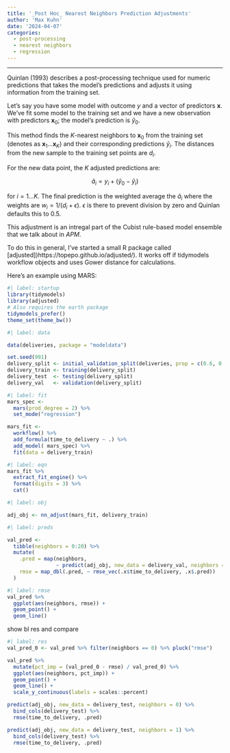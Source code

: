 ```yaml
---
title: '_Post Hoc_ Nearest Neighbors Prediction Adjustments'
author: 'Max Kuhn'
date: '2024-04-07'
categories:
  - post-processing
  - nearest neighbors
  - regression
---
```


<hr>
 
Quinlan (1993) describes a post-processing technique used for numeric predictions that takes the model's predictions and adjusts it using information from the training set. 

Let's say you have some model with outcome $y$ and a vector of predictors $\boldsymbol{x}$. We've fit some model to the training set and we have a new observation with predictors $\boldsymbol{x}_0$; the model's prediction is $\widehat{y}_0$.

This method finds the $K$-nearest neighbors to $\boldsymbol{x}_0$ from the training set (denotes as $\boldsymbol{x}_1\ldots \boldsymbol{x}_K$) and their corresponding predictions $\widehat{y}_i$. The distances from the new sample to the training set points are $d_i$.

For the new data point, the $K$ adjusted predictions are: 

$$
\widehat{a}_i = y_i + (\widehat{y}_0 - \widehat{y}_i)
$$

for $i=1\ldots K$.  The final prediction is the weighted average the $\widehat{a}_i$ where the weights are $w_i = 1 / (d_i + \epsilon)$. $\epsilon$ is there to prevent division by zero and Quinlan defaults this to 0.5. 

This adjustment is an intregal part of the Cubist rule-based model ensemble that we talk about in _APM_. 

To do this in general, I've started a small R package called [adjusted])https://topepo.github.io/adjusted/). It works off if tidymodels workflow objects and uses Gower distance for calculations. 


Here's an example using MARS:

```r
#| label: startup
library(tidymodels)
library(adjusted)
# Also requires the earth package
tidymodels_prefer()
theme_set(theme_bw())
```


```r
#| label: data

data(deliveries, package = "modeldata")

set.seed(991)
delivery_split <- initial_validation_split(deliveries, prop = c(0.6, 0.2), strata = time_to_delivery)
delivery_train <- training(delivery_split)
delivery_test  <- testing(delivery_split)
delivery_val   <- validation(delivery_split)
```


```r
#| label: fit
mars_spec <-  
  mars(prod_degree = 2) %>% 
  set_mode("regression")

mars_fit <- 
  workflow() %>% 
  add_formula(time_to_delivery ~ .) %>% 
  add_model( mars_spec) %>% 
  fit(data = delivery_train)
```


```r
#| label: eqn
mars_fit %>%
  extract_fit_engine() %>% 
  format(digits = 3) %>% 
  cat()
```


```r
#| label: obj

adj_obj <- nn_adjust(mars_fit, delivery_train)
```


```r
#| label: preds

val_pred <- 
  tibble(neighbors = 0:20) %>% 
  mutate(
    .pred = map(neighbors, 
                ~ predict(adj_obj, new_data = delivery_val, neighbors = .x) %>% bind_cols(delivery_val)),
    rmse = map_dbl(.pred, ~ rmse_vec(.x$time_to_delivery, .x$.pred))
  )
```


```r
#| label: rmse
val_pred %>% 
  ggplot(aes(neighbors, rmse)) +
  geom_point() + 
  geom_line()
```

show bl res and compare

```r
#| label: res
val_pred_0 <- val_pred %>% filter(neighbors == 0) %>% pluck("rmse")

val_pred %>% 
  mutate(pct_imp = (val_pred_0 - rmse) / val_pred_0) %>% 
  ggplot(aes(neighbors, pct_imp)) +
  geom_point() + 
  geom_line() + 
  scale_y_continuous(labels = scales::percent)
```


```r
predict(adj_obj, new_data = delivery_test, neighbors = 0) %>% 
  bind_cols(delivery_test) %>% 
  rmse(time_to_delivery, .pred)

predict(adj_obj, new_data = delivery_test, neighbors = 1) %>% 
  bind_cols(delivery_test) %>% 
  rmse(time_to_delivery, .pred)
```
